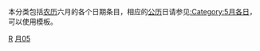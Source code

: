 本分类包括[[农历|农历]]六月的各个日期条目，相应的[[公历|公历]]日请参见[[:Category:5月各日|:Category:5月各日]]，可以使用{{tl|Lunar06Calendar}}模板。

{{农历各月各日导航}}

[[分類:六月|R]]
[[分類:農曆日|月05]]